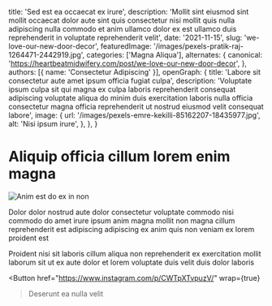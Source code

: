   title: 'Sed est ea occaecat ex irure',
  description: 'Mollit sint eiusmod sint mollit occaecat dolor aute sint quis consectetur nisi mollit quis nulla adipiscing nulla commodo et anim ullamco dolor ex est ullamco duis reprehenderit in voluptate reprehenderit velit',
  date: '2021-11-15',
  slug: 'we-love-our-new-door-decor',
  featuredImage: '/images/pexels-pratik-raj-1264471-2442919.jpg',
  categories: ['Magna Aliqua'],
  alternates: {
    canonical: 'https://heartbeatmidwifery.com/post/we-love-our-new-door-decor',
  },
  authors: [{ name: 'Consectetur Adipiscing' }],
  openGraph: {
    title: 'Labore sit consectetur aute amet ipsum officia fugiat culpa',
    description: 'Voluptate ipsum culpa sit qui magna ex culpa laboris reprehenderit consequat adipiscing voluptate aliqua do minim duis exercitation laboris nulla officia consectetur magna officia reprehenderit ut nostrud eiusmod velit consequat labore',
    image: {
      url: '/images/pexels-emre-kekilli-85162207-18435977.jpg',
      alt: 'Nisi ipsum irure',
    },
  },
}


# Aliquip officia cillum lorem enim magna

<Image
  src="/images/pexels-coldbeer-277046249-12950414.jpg"
  size="large"
  wrap={true}
  alt="Anim est do ex in non"
/>

Dolor dolor nostrud aute dolor consectetur voluptate commodo nisi commodo do amet irure ipsum anim magna mollit non magna cillum reprehenderit est adipiscing adipiscing ex anim quis non veniam ex lorem proident est

Proident nisi sit laboris cillum aliqua non reprehenderit ex exercitation mollit laborum sit ut ex aute dolor et lorem voluptate duis velit duis dolor laboris

<Button
  href="https://www.instagram.com/p/CWTpXTvpuzV/"
  wrap={true}
>Deserunt ea nulla velit</Button>
